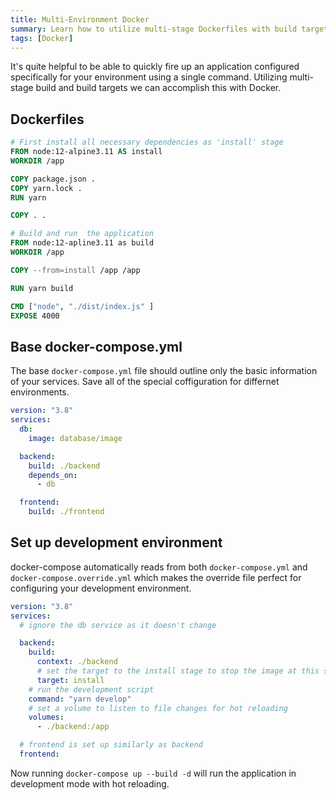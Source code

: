 ```yaml
---
title: Multi-Environment Docker
summary: Learn how to utilize multi-stage Dockerfiles with build targets to support multiple environments.
tags: [Docker]
---
```


It's quite helpful to be able to quickly fire up an application configured specifically for your environment using a single command.
Utilizing multi-stage build and build targets we can accomplish this with Docker.

## Dockerfiles

```Dockerfile
# First install all necessary dependencies as 'install' stage
FROM node:12-alpine3.11 AS install
WORKDIR /app

COPY package.json .
COPY yarn.lock .
RUN yarn

COPY . .

# Build and run  the application
FROM node:12-apline3.11 as build
WORKDIR /app

COPY --from=install /app /app

RUN yarn build

CMD ["node", "./dist/index.js" ]
EXPOSE 4000
```

## Base docker-compose.yml

The base `docker-compose.yml` file should outline only the basic information of your services. Save all of the special coffiguration for differnet environments.

```yml
version: "3.8"
services:
  db:
    image: database/image

  backend:
    build: ./backend
    depends_on:
      - db

  frontend:
    build: ./frontend
```

## Set up development environment

docker-compose automatically reads from both `docker-compose.yml` and `docker-compose.override.yml` which makes the override file perfect for configuring your development environment.

```yml
version: "3.8"
services:
  # ignore the db service as it doesn't change

  backend:
    build:
      context: ./backend
      # set the target to the install stage to stop the image at this step
      target: install
    # run the development script
    command: "yarn develop"
    # set a volume to listen to file changes for hot reloading
    volumes:
      - ./backend:/app

  # frontend is set up similarly as backend
  frontend:
```

Now running `docker-compose up --build -d` will run the application in development mode with hot reloading.
